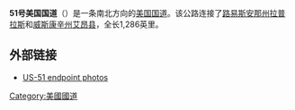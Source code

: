 '''51号美国国道'''（{{lang-en|'''U.S. Route 51'''}}）是一条南北方向的[[美国国道|美国国道]]。该公路连接了[[路易斯安那州|路易斯安那州]][[拉普拉斯_(路易斯安那州)|拉普拉斯]]和[[威斯康辛州|威斯康辛州]][[艾昂縣_(威斯康辛州)|艾昂县]]，全长1,286英里。

== 外部链接 ==
*[https://web.archive.org/web/20141231014455/http://usends.com/50-59/051/051.html US-51 endpoint photos]
{{美国国道}}
[[Category:美國國道|Category:美國國道]]